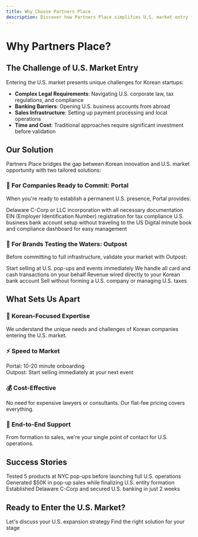 ```yaml
---
title: Why Choose Partners Place
description: Discover how Partners Place simplifies U.S. market entry for Korean startups
---
```


# Why Partners Place?

## The Challenge of U.S. Market Entry

Entering the U.S. market presents unique challenges for Korean startups:

- **Complex Legal Requirements**: Navigating U.S. corporate law, tax regulations, and compliance
- **Banking Barriers**: Opening U.S. business accounts from abroad
- **Sales Infrastructure**: Setting up payment processing and local operations
- **Time and Cost**: Traditional approaches require significant investment before validation

## Our Solution

Partners Place bridges the gap between Korean innovation and U.S. market opportunity with two tailored solutions:

### 🏢 For Companies Ready to Commit: Portal

When you're ready to establish a permanent U.S. presence, Portal provides:

<CardGroup cols={2}>
  <Card title="Complete Formation" icon="file-contract">
    Delaware C-Corp or LLC incorporation with all necessary documentation
  </Card>
  <Card title="Federal Tax ID" icon="id-card">
    EIN (Employer Identification Number) registration for tax compliance
  </Card>
  <Card title="Business Banking" icon="building-columns">
    U.S. business bank account setup without traveling to the US
  </Card>
  <Card title="Ongoing Compliance" icon="shield-check">
    Digital minute book and compliance dashboard for easy management
  </Card>
</CardGroup>

### 🏪 For Brands Testing the Waters: Outpost

Before committing to full infrastructure, validate your market with Outpost:

<CardGroup cols={2}>
  <Card title="Instant Sales Capability" icon="cash-register">
    Start selling at U.S. pop-ups and events immediately
  </Card>
  <Card title="Payment Processing" icon="credit-card">
    We handle all card and cash transactions on your behalf
  </Card>
  <Card title="Direct Remittance" icon="money-bill-transfer">
    Revenue wired directly to your Korean bank account
  </Card>
  <Card title="No U.S. Entity Required" icon="circle-xmark">
    Sell without forming a U.S. company or managing U.S. taxes
  </Card>
</CardGroup>

## What Sets Us Apart

### 🎯 Korean-Focused Expertise
We understand the unique needs and challenges of Korean companies entering the U.S. market.

### ⚡ Speed to Market
Portal: 10-20 minute onboarding  
Outpost: Start selling immediately at your next event

### 💰 Cost-Effective
No need for expensive lawyers or consultants. Our flat-fee pricing covers everything.

### 🤝 End-to-End Support
From formation to sales, we're your single point of contact for U.S. operations.

## Success Stories

<CardGroup cols={3}>
  <Card title="K-Beauty Brand" icon="sparkles">
    Tested 5 products at NYC pop-ups before launching full U.S. operations
  </Card>
  <Card title="K-Food Startup" icon="bowl-food">
    Generated $50K in pop-up sales while finalizing U.S. entity formation
  </Card>
  <Card title="Tech Company" icon="microchip">
    Established Delaware C-Corp and secured U.S. banking in just 2 weeks
  </Card>
</CardGroup>

## Ready to Enter the U.S. Market?

<CardGroup cols={2}>
  <Card title="Schedule a Consultation" icon="phone" href="mailto:info@partners.place">
    Let's discuss your U.S. expansion strategy
  </Card>
  <Card title="Compare Services" icon="scale-balanced" href="/market-entry-overview">
    Find the right solution for your stage
  </Card>
</CardGroup>